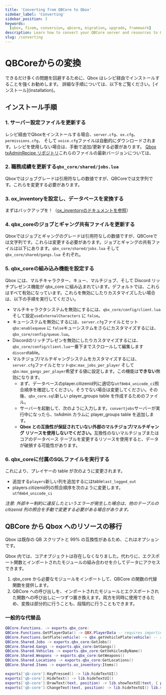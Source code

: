 ```yaml
---
title: 'Converting from QBCore to Qbox'
sidebar_label: 'Converting'
sidebar_position: 3
keywords:
  [qbox, fivem, conversion, qbcore, migration, upgrade, framework]
description: Learn how to convert your QBCore server and resources to Qbox. This guide covers the migration process, compatibility considerations, and necessary changes to ensure a smooth transition.
slug: /converting
---
```



# QBCoreからの変換

<Callout type="info">
  できるだけ多くの問題を回避するために、Qbox
  はレシピ経由でインストールすることを強くお勧めします。
  詳細な手順については、以下をご覧ください。[インストール](installation)。
</Callout>

## インストール手順

### 1. サーバー設定ファイルを更新する

レシピ経由でQboxをインストールする場合、`server.cfg`、`ox.cfg`、`permissions.cfg`、 そして `voice.cfg`ファイルは自動的にダウンロードされます。レシピを使用しない場合は、手動で追加/更新する必要があります。
[Qbox txAdminRecipe リポジトリ](https://github.com/Qbox-project/txAdminRecipe)これらのファイルの最新バージョンについては、

### 2. 職務成績を更新する`qbx_core/shared/jobs.lua`

Qboxではジョブグレードは引用符なしの数値ですが、QBCoreでは文字列です。これらを変更する必要があります。

### 3. ox_inventoryを設定し、データベースを変換する

まずはバックアップを！（[ox_inventoryのドキュメントを参照](https://coxdocs.dev/ox_inventory/Frameworks/qb)）

### 4. qbx_coreのジョブとギャング共有ファイルを更新する

Qboxではジョブとギャングのグレードは引用符なしの数値ですが、QBCoreでは文字列です。これらは変更する必要があります。ジョブとギャングの共有ファイルは以下にあります。`qbx_core/shared/jobs.lua` そして `qbx_core/shared/gangs.lua` それぞれ。

### 5. qbx_coreの組み込み機能を設定する

Qbox には、マルチキャラクター、キュー、マルチジョブ、そして Discord リッチプレゼンス機能が qbx_core に組み込まれています。デフォルトでは、これらはすべて有効になっています。これらを無効にしたりカスタマイズしたい場合は、以下の手順を実行してください。

- マルチキャラクタシステムを無効にするには、`qbx_core/config/client.lua`そして設定`useExternalCharacters` に `false`。
- キューシステムを無効にするには、`server.cfg`ファイルとセット`qbx:enablequeue` に `false`キューシステムをさらにカスタマイズするには、`qbx_core/config/queue.lua`。
- Discordのリッチプレゼンを無効にしたりカスタマイズするには、`qbx_core/config/client.lua`一番下までスクロールして編集します`discord`table。
- マルチジョブ/マルチギャングシステムをカスタマイズするには、`server.cfg`ファイルとセット`qbx:max_jobs_per_player` そして `qbx:max_gangs_per_player`希望する値に設定します。この機能は**できない**無効になります。
  - まず、データベースのplayer.citizenid列に適切な`utf8mb4_unicode_ci`照合順序を確認してください。そうでない場合は変更してください。その後、`qbx_core.sql`新しい player_groups table を作成するためのファイル。
  - サーバーを起動して、次のように入力します。`convertjobs`サーバーが実行中になったら、txAdmin カラムに player_groups table を追加します。
  - **Qbox との互換性が保証されていない外部のマルチジョブ/マルチギャング リソースを使用しないでください。**&#x4E92;換性のないマルチジョブまたはコアのデータベース テーブルを変更するリソースを使用すると、データが破損する可能性があります。

### 6. qbx_coreに付属のSQLファイルを実行する

これにより、プレイヤーの table が次のように変更されます。

- 追加する`players`新しい列を追加するにはtable`last_logged_out`
- players.citizenid列の照合順序を次のように変更します。`utf8mb4_unicode_ci`

_注意: 外部キー制約に違反したというエラーが発生した場合は、他のテーブルの citizenid 列の照合を手動で変更する必要がある場合があります。_

## QBCore から Qbox へのリソースの移行

<Callout type="info">
  Qbox は既存の QB スクリプトと 99%
  の互換性があるため、これはオプションです。
</Callout>

Qbox 内では、コアオブジェクトは存在しなくなりました。代わりに、エクスポート関数とインポートされたモジュールの組み合わせを介してデータにアクセスできます。

1. qbx_core から必要なモジュールをインポートして、QBCore の関数の代替関数を提供します。
2. QBCore への呼び出しを、インポートされたモジュールとエクスポートされた関数への呼び出しに一つずつ置き換えます。両方を同時に使用できるため、変換は部分的に行うことも、段階的に行うこともできます。

### 一般的な代替品

```lua
QBCore.Functions. -> exports.qbx_core:
QBCore.Functions.GetPlayerData() -> QBX.PlayerData -- requires importing the playerdata module
QBCore.Functions.GetPlate(vehicle) -> qbx.getVehiclePlate(vehicle) -- requires importing the lib module
QBCore.Shared.Jobs -> exports.qbx_core:GetJobs()
QBCore.Shared.Gangs -> exports.qbx_core:GetGangs()
QBCore.Shared.Vehicles -> exports.qbx_core:GetVehiclesByName()
QBCore.Shared.Weapons -> exports.qbx_core:GetWeapons()
QBCore.Shared.Locations -> exports.qbx_core:GetLocations()
QBCore.Shared.Items -> exports.ox_inventory:Items()

exports['qb-core']:KeyPressed() -> lib.hideTextUI()
exports['qb-core']:HideText() -> lib.hideTextUI()
exports['qb-core']:DrawText(text, position) -> lib.showTextUI(text, { position = position })
exports['qb-core']:ChangeText(text, position) -> lib.hideTextUI() lib.showTextUI(text, { position = position })
```

